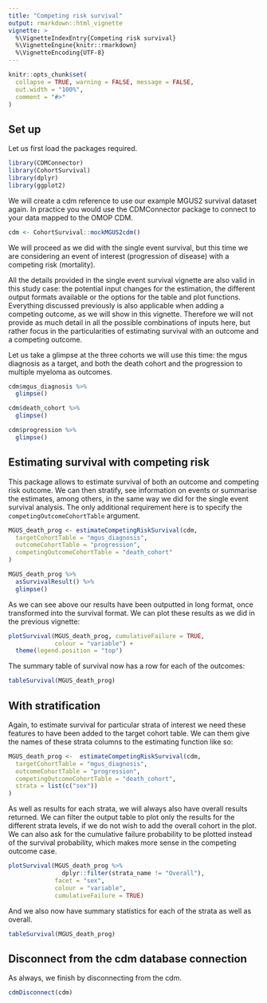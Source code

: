 ```yaml
---
title: "Competing risk survival"
output: rmarkdown::html_vignette
vignette: >
  %\VignetteIndexEntry{Competing risk survival}
  %\VignetteEngine{knitr::rmarkdown}
  %\VignetteEncoding{UTF-8}
---
```


```r
knitr::opts_chunk$set(
  collapse = TRUE, warning = FALSE, message = FALSE,
  out.width = "100%",
  comment = "#>"
)
```

## Set up

Let us first load the packages required.

```r
library(CDMConnector)
library(CohortSurvival)
library(dplyr)
library(ggplot2)
```

We will create a cdm reference to use our example MGUS2 survival dataset again. In practice you would use the CDMConnector package to connect to your data mapped to the OMOP CDM.

```r
cdm <- CohortSurvival::mockMGUS2cdm()
```

We will proceed as we did with the single event survival, but this time we are considering an event of interest (progression of disease) with a competing risk (mortality).

All the details provided in the single event survival vignette are also valid in this study case: the potential input changes for the estimation, the different output formats available or the options for the table and plot functions. Everything discussed previously is also applicable when adding a competing outcome, as we will show in this vignette. Therefore we will not provide as much detail in all the possible combinations of inputs here, but rather focus in the particularities of estimating survival with an outcome and a competing outcome.

Let us take a glimpse at the three cohorts we will use this time: the mgus diagnosis as a target, and both the death cohort and the progression to multiple myeloma as outcomes.

```r
cdm$mgus_diagnosis %>% 
  glimpse()

cdm$death_cohort %>% 
  glimpse()

cdm$progression %>%
  glimpse()
```

## Estimating survival with competing risk

This package allows to estimate survival of both an outcome and competing risk outcome. We can then stratify, see information on events or summarise the estimates, among others, in the same way we did for the single event survival analysis. The only additional requirement here is to specify the `competingOutcomeCohortTable` argument.

```r
MGUS_death_prog <- estimateCompetingRiskSurvival(cdm,
  targetCohortTable = "mgus_diagnosis",
  outcomeCohortTable = "progression",
  competingOutcomeCohortTable = "death_cohort"
) 

MGUS_death_prog %>% 
  asSurvivalResult() %>% 
  glimpse()
```

As we can see above our results have been outputted in long format, once transformed into the survival format. We can plot these results as we did in the previous vignette:

```r
plotSurvival(MGUS_death_prog, cumulativeFailure = TRUE,
             colour = "variable") + 
  theme(legend.position = "top")
```

The summary table of survival now has a row for each of the outcomes:

```r
tableSurvival(MGUS_death_prog) 
```

## With stratification

Again, to estimate survival for particular strata of interest we need these features to have been added to the target cohort table. We can them give the names of these strata columns to the estimating function like so:

```r
MGUS_death_prog <-  estimateCompetingRiskSurvival(cdm,
  targetCohortTable = "mgus_diagnosis",
  outcomeCohortTable = "progression",
  competingOutcomeCohortTable = "death_cohort",
  strata = list(c("sex"))
)

```

As well as results for each strata, we will always also have overall results returned. We can filter the output table to plot only the results for the different strata levels, if we do not wish to add the overall cohort in the plot. We can also ask for the cumulative failure probability to be plotted instead of the survival probability, which makes more sense in the competing outcome case.

```r
plotSurvival(MGUS_death_prog %>% 
               dplyr::filter(strata_name != "Overall"), 
             facet = "sex",
             colour = "variable",
             cumulativeFailure = TRUE)
```

And we also now have summary statistics for each of the strata as well as overall.

```r
tableSurvival(MGUS_death_prog)
```

## Disconnect from the cdm database connection

As always, we finish by disconnecting from the cdm.

```r
cdmDisconnect(cdm)
```
